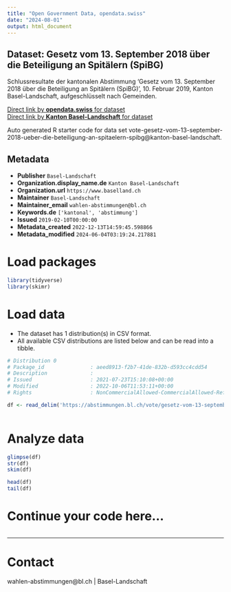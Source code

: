 ```yaml
---
title: "Open Government Data, opendata.swiss"
date: "2024-08-01"
output: html_document
---
```


## Dataset: Gesetz vom 13. September 2018 über die Beteiligung an Spitälern (SpiBG)

Schlussresultate der kantonalen Abstimmung 'Gesetz vom 13. September 2018 über die Beteiligung an Spitälern (SpiBG)', 10. Februar 2019, Kanton Basel-Landschaft, aufgeschlüsselt nach Gemeinden.

[Direct link by **opendata.swiss** for dataset](https://opendata.swiss/de/dataset/gesetz-vom-13-september-2018-uber-die-beteiligung-an-spitalern-spibg)<br>
[Direct link by **Kanton Basel-Landschaft** for dataset](https://abstimmungen.bl.ch/vote/gesetz-vom-13-september-2018-ueber-die-beteiligung-an-spitaelern-spibg/data)

Auto generated R starter code for data set vote-gesetz-vom-13-september-2018-ueber-die-beteiligung-an-spitaelern-spibg@kanton-basel-landschaft.

## Metadata

- **Publisher** `Basel-Landschaft`
- **Organization.display_name.de** `Kanton Basel-Landschaft`
- **Organization.url** `https://www.baselland.ch`
- **Maintainer** `Basel-Landschaft`
- **Maintainer_email** `wahlen-abstimmungen@bl.ch`
- **Keywords.de** `['kantonal', 'abstimmung']`
- **Issued** `2019-02-10T00:00:00`
- **Metadata_created** `2022-12-13T14:59:45.598866`
- **Metadata_modified** `2024-06-04T03:19:24.217881`


# Load packages

```r

library(tidyverse)
library(skimr)

```

# Load data

-   The dataset has 1 distribution(s) in CSV format.
-   All available CSV distributions are listed below and can be read into a tibble.

```r

# Distribution 0
# Package_id               : aeed8913-f2b7-41de-832b-d593cc4cdd54
# Description              : 
# Issued                   : 2021-07-23T15:10:08+00:00
# Modified                 : 2022-10-06T11:53:11+00:00
# Rights                   : NonCommercialAllowed-CommercialAllowed-ReferenceRequired

df <- read_delim('https://abstimmungen.bl.ch/vote/gesetz-vom-13-september-2018-ueber-die-beteiligung-an-spitaelern-spibg/data-csv')



```

# Analyze data

```r

glimpse(df)
str(df)
skim(df)

head(df)
tail(df)

```

# Continue your code here...

```r

```

------------------------------------------------------------------------

# Contact

wahlen-abstimmungen@bl.ch | Basel-Landschaft
